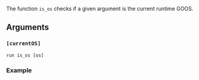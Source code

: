 The function `is_os` checks if a given argument is the current runtime GOOS.

## Arguments

### `[currentOS]`

```
run is_os [os]
```

### Example

